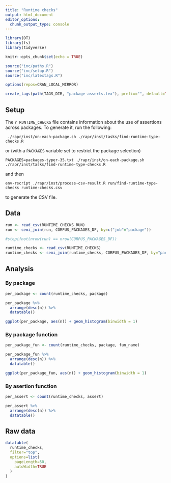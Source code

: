 ```yaml
---
title: "Runtime checks"
output: html_document
editor_options: 
  chunk_output_type: console
---
```


```r
library(DT)
library(fs)
library(tidyverse)

knitr::opts_chunk$set(echo = TRUE)

source("inc/paths.R")
source("inc/setup.R")
source("inc/latextags.R")

options(repos=CRAN_LOCAL_MIRROR)

create_tags(path(TAGS_DIR, "package-asserts.tex"), prefix="", default=TRUE)
```

## Setup

The `r RUNTIME_CHECKS` file contains information about the use of assertions across packages.
To generate it, run the following:

```
 ./rapr/inst/on-each-package.sh ./rapr/inst/tasks/find-runtime-type-checks.R
```

or (with a `PACKAGES` variable set to restrict the package selection)

```
PACKAGES=packages-typer-35.txt ./rapr/inst/on-each-package.sh ./rapr/inst/tasks/find-runtime-type-checks.R
```

and then

```
env-rscript ./rapr/inst/process-csv-result.R run/find-runtime-type-checks runtime-checks.csv
```

to generate the CSV file.

## Data

```r
run <- read_csv(RUNTIME_CHECKS_RUN)
run <- semi_join(run, CORPUS_PACKAGES_DF, by=c("job"="package"))
```

```r
#stopifnot(nrow(run) == nrow(CORPUS_PACKAGES_DF))
```

```r
runtime_checks <- read_csv(RUNTIME_CHECKS)
runtime_checks <- semi_join(runtime_checks, CORPUS_PACKAGES_DF, by="package")
```

## Analysis

### By package

```r
per_package <- count(runtime_checks, package)
```

```r
per_package %>%
  arrange(desc(n)) %>%
  datatable()
```

```r
ggplot(per_package, aes(n)) + geom_histogram(binwidth = 1)
```

### By package function

```r
per_package_fun <- count(runtime_checks, package, fun_name)
```

```r
per_package_fun %>%
  arrange(desc(n)) %>%
  datatable()
```

```r
ggplot(per_package_fun, aes(n)) + geom_histogram(binwidth = 1)
```

### By asertion function

```r
per_assert <- count(runtime_checks, assert)
```

```r
per_assert %>%
  arrange(desc(n)) %>%
  datatable()
```

## Raw data

```r
datatable(
  runtime_checks, 
  filter="top", 
  options=list(
    pageLength=50,
    autoWidth=TRUE
  )
)
```

